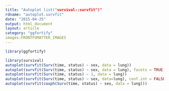 ```yaml
---
title: "Autoplot list("survival::survfit")"
rdname: "autoplot.survfit"
date: "2015-04-25"
output: html_document
layout: article
category: "ggfortify"
images:FRONTFOMATTER_IMAGES
---
```


```r
library(ggfortify)
```

```r
library(survival)
autoplot(survfit(Surv(time, status) ~ sex, data = lung))
autoplot(survfit(Surv(time, status) ~ sex, data = lung), facets = TRUE)
autoplot(survfit(Surv(time, status) ~ 1, data = lung))
autoplot(survfit(Surv(time, status) ~ sex, data=lung), conf.int = FALSE, censor = FALSE)
autoplot(survfit(coxph(Surv(time, status) ~ sex, data = lung)))



```